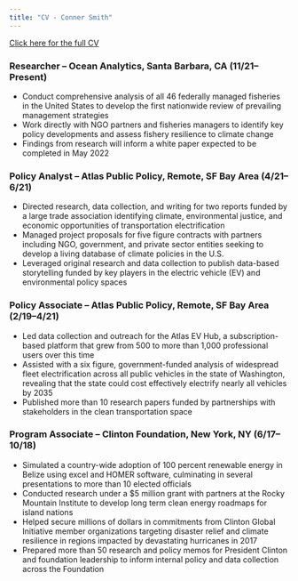 ```yaml
---
title: "CV - Conner Smith"
---
```


<a href = "smith_conner_cv.pdf" target = '_blank'>Click here for the full CV</a>


### **Researcher – Ocean Analytics, Santa Barbara, CA (11/21–Present)**

- Conduct comprehensive analysis of all 46 federally managed fisheries in the United States to develop the 
first nationwide review of prevailing management strategies 
- Work directly with NGO partners and fisheries managers to identify key policy developments and assess 
fishery resilience to climate change 
- Findings from research will inform a white paper expected to be completed in May 2022

### **Policy Analyst – Atlas Public Policy, Remote, SF Bay Area (4/21–6/21)**

- Directed research, data collection, and writing for two reports funded by a large trade association 
identifying climate, environmental justice, and economic opportunities of transportation electrification 
- Managed project proposals for five figure contracts with partners including NGO, government, and private 
sector entities seeking to develop a living database of climate policies in the U.S.
- Leveraged original research and data collection to publish data-based storytelling funded by key players in 
the electric vehicle (EV) and environmental policy spaces

### **Policy Associate – Atlas Public Policy, Remote, SF Bay Area (2/19–4/21)**

- Led data collection and outreach for the Atlas EV Hub, a subscription-based platform that grew from 500 
to more than 1,000 professional users over this time
- Assisted with a six figure, government-funded analysis of widespread fleet electrification across all public 
vehicles in the state of Washington, revealing that the state could cost effectively electrify nearly all 
vehicles by 2035
- Published more than 10 research papers funded by partnerships with stakeholders in the clean 
transportation space

### **Program Associate – Clinton Foundation, New York, NY (6/17–10/18)**

- Simulated a country-wide adoption of 100 percent renewable energy in Belize using excel and HOMER 
software, culminating in several presentations to more than 10 elected officials 
- Conducted research under a $5 million grant with partners at the Rocky Mountain Institute to develop long 
term clean energy roadmaps for island nations
- Helped secure millions of dollars in commitments from Clinton Global Initiative member organizations 
targeting disaster relief and climate resilience in regions impacted by devastating hurricanes in 2017
- Prepared more than 50 research and policy memos for President Clinton and foundation leadership to 
inform internal policy and data collection across the Foundation


